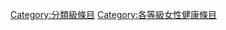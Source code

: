 {{Emptycat}}
{{Articles by Quality|topic=女性健康|project=女性健康|format=toc}}

[[Category:分類級條目|Category:分類級條目]]
[[Category:各等級女性健康條目‎|Category:各等級女性健康條目‎]]